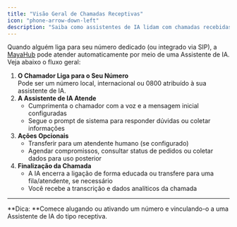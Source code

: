 ```yaml
---
title: "Visão Geral de Chamadas Receptivas"
icon: "phone-arrow-down-left"
description: "Saiba como assistentes de IA lidam com chamadas recebidas — desde o atendimento até a finalização e análise"
---
```


Quando alguém liga para seu número dedicado (ou integrado via SIP), a [MayaHub](http://mayahub.ai) pode atender automaticamente por meio de uma Assistente de IA. Veja abaixo o fluxo geral:

1. **O Chamador Liga para o Seu Número** \
   Pode ser um número local, internacional ou 0800 atribuído à sua assistente de IA.
2. **A Assistente de IA Atende**
   - Cumprimenta o chamador com a voz e a mensagem inicial configuradas
   - Segue o prompt de sistema para responder dúvidas ou coletar informações
3. **Ações Opcionais**
   - Transferir para um atendente humano (se configurado)
   - Agendar compromissos, consultar status de pedidos ou coletar dados para uso posterior
4. **Finalização da Chamada**
   - A IA encerra a ligação de forma educada ou transfere para uma fila/atendente, se necessário
   - Você recebe a transcrição e dados analíticos da chamada

---

\*\*Dica: \*\*Comece alugando ou ativando um número e vinculando-o a uma Assistente de IA do tipo receptiva.